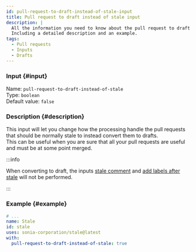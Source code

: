 ```yaml
---
id: pull-request-to-draft-instead-of-stale-input
title: Pull request to draft instead of stale input
description: |
  All the information you need to know about the pull request to draft instead of stale input.
  Including a detailed description and an example.
tags:
  - Pull requests
  - Inputs
  - Drafts
---
```


### Input {#input}

Name: `pull-request-to-draft-instead-of-stale`  
Type: `boolean`  
Default value: `false`

### Description {#description}

This input will let you change how the processing handle the pull requests that should be normally stale to instead convert them to drafts.  
This can be useful when you are sure that all your pull requests are useful and must be at some point merged.

:::info

When converting to draft, the inputs [stale comment](pull-request-stale-comment-input) and [add labels after stale](pull-request-add-labels-after-stale-input) will not be performed.

:::

### Example {#example}

```yml {6}
# ...
name: Stale
id: stale
uses: sonia-corporation/stale@latest
with:
  pull-request-to-draft-instead-of-stale: true
```
